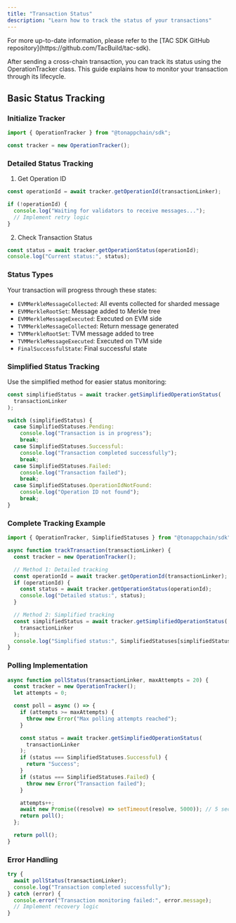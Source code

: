 ```yaml
---
title: "Transaction Status"
description: "Learn how to track the status of your transactions"
---
```


<Info>
  For more up-to-date information, please refer to the [TAC SDK GitHub
  repository](https://github.com/TacBuild/tac-sdk).
</Info>

After sending a cross-chain transaction, you can track its status using the OperationTracker class. This guide explains how to monitor your transaction through its lifecycle.

## Basic Status Tracking

### Initialize Tracker

```typescript
import { OperationTracker } from "@tonappchain/sdk";

const tracker = new OperationTracker();
```

### Detailed Status Tracking

1. Get Operation ID

```typescript
const operationId = await tracker.getOperationId(transactionLinker);

if (!operationId) {
  console.log("Waiting for validators to receive messages...");
  // Implement retry logic
}
```

2. Check Transaction Status

```typescript
const status = await tracker.getOperationStatus(operationId);
console.log("Current status:", status);
```

### Status Types

Your transaction will progress through these states:

- `EVMMerkleMessageCollected`: All events collected for sharded message
- `EVMMerkleRootSet`: Message added to Merkle tree
- `EVMMerkleMessageExecuted`: Executed on EVM side
- `TVMMerkleMessageCollected`: Return message generated
- `TVMMerkleRootSet`: TVM message added to tree
- `TVMMerkleMessageExecuted`: Executed on TVM side
- `FinalSuccessfulState`: Final successful state

### Simplified Status Tracking

Use the simplified method for easier status monitoring:

```typescript
const simplifiedStatus = await tracker.getSimplifiedOperationStatus(
  transactionLinker
);

switch (simplifiedStatus) {
  case SimplifiedStatuses.Pending:
    console.log("Transaction is in progress");
    break;
  case SimplifiedStatuses.Successful:
    console.log("Transaction completed successfully");
    break;
  case SimplifiedStatuses.Failed:
    console.log("Transaction failed");
    break;
  case SimplifiedStatuses.OperationIdNotFound:
    console.log("Operation ID not found");
    break;
}
```

### Complete Tracking Example

```typescript
import { OperationTracker, SimplifiedStatuses } from "@tonappchain/sdk";

async function trackTransaction(transactionLinker) {
  const tracker = new OperationTracker();

  // Method 1: Detailed tracking
  const operationId = await tracker.getOperationId(transactionLinker);
  if (operationId) {
    const status = await tracker.getOperationStatus(operationId);
    console.log("Detailed status:", status);
  }

  // Method 2: Simplified tracking
  const simplifiedStatus = await tracker.getSimplifiedOperationStatus(
    transactionLinker
  );
  console.log("Simplified status:", SimplifiedStatuses[simplifiedStatus]);
}
```

### Polling Implementation

```typescript
async function pollStatus(transactionLinker, maxAttempts = 20) {
  const tracker = new OperationTracker();
  let attempts = 0;

  const poll = async () => {
    if (attempts >= maxAttempts) {
      throw new Error("Max polling attempts reached");
    }

    const status = await tracker.getSimplifiedOperationStatus(
      transactionLinker
    );
    if (status === SimplifiedStatuses.Successful) {
      return "Success";
    }
    if (status === SimplifiedStatuses.Failed) {
      throw new Error("Transaction failed");
    }

    attempts++;
    await new Promise((resolve) => setTimeout(resolve, 5000)); // 5 second delay
    return poll();
  };

  return poll();
}
```

### Error Handling

```typescript
try {
  await pollStatus(transactionLinker);
  console.log("Transaction completed successfully");
} catch (error) {
  console.error("Transaction monitoring failed:", error.message);
  // Implement recovery logic
}
```
